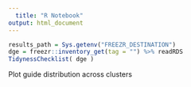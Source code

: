 ```yaml
---
  title: "R Notebook"
output: html_document
---
```

  
  
  
```r
results_path = Sys.getenv("FREEZR_DESTINATION")
dge = freezr::inventory_get(tag = "") %>% readRDS
TidynessChecklist( dge ) 
```

Plot guide distribution across clusters

```r

```
